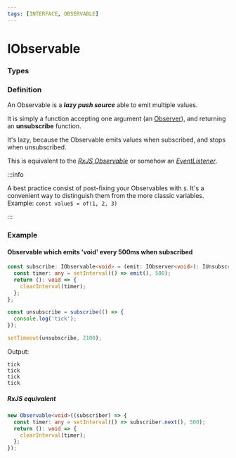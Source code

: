 ```yaml
---
tags: [INTERFACE, OBSERVABLE]
---
```


# IObservable

### Types


<Types/>

### Definition

An Observable is a ***lazy push source*** able to emit multiple values.

It is simply a function accepting one argument (an [Observer](/docs/reference/observer/)), and returning an **unsubscribe** function.

It's lazy, because the Observable emits values when subscribed, and stops when unsubscribed.

This is equivalent to the *[RxJS Observable](https://rxjs-dev.firebaseapp.com/guide/observable)*
or somehow an *[EventListener](https://developer.mozilla.org/en-US/docs/Web/API/EventTarget/addEventListener)*.

:::info

A best practice consist of post-fixing your Observables with `$`.
It's a convenient way to distinguish them from the more classic variables.
Example: `const value$ = of(1, 2, 3)`

:::

### Example

#### Observable which emits 'void' every 500ms when subscribed

```ts
const subscribe: IObservable<void> = (emit: IObserver<void>): IUnsubscribe => {
  const timer: any = setInterval(() => emit(), 500);
  return (): void => {
    clearInterval(timer);
  };
};

const unsubscribe = subscribe(() => {
  console.log('tick');
});

setTimeout(unsubscribe, 2100);
```

Output:

```text
tick
tick
tick
tick
```

##### RxJS equivalent

```ts
new Observable<void>((subscriber) => {
  const timer: any = setInterval(() => subscriber.next(), 500);
  return (): void => {
    clearInterval(timer);
  };
});
```
